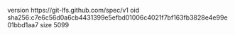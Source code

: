 version https://git-lfs.github.com/spec/v1
oid sha256:c7e6c56d0a6cb4431399e5efbd01006c4021f7bf163fb3828e4e99e01bbd1aa7
size 5099

